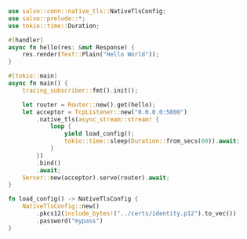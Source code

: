 
```rust  title="tls-native-tls-reload/src/main.rs"
use salvo::conn::native_tls::NativeTlsConfig;
use salvo::prelude::*;
use tokio::time::Duration;

#[handler]
async fn hello(res: &mut Response) {
    res.render(Text::Plain("Hello World"));
}

#[tokio::main]
async fn main() {
    tracing_subscriber::fmt().init();

    let router = Router::new().get(hello);
    let acceptor = TcpListener::new("0.0.0.0:5800")
        .native_tls(async_stream::stream! {
            loop {
                yield load_config();
                tokio::time::sleep(Duration::from_secs(60)).await;
            }
        })
        .bind()
        .await;
    Server::new(acceptor).serve(router).await;
}

fn load_config() -> NativeTlsConfig {
    NativeTlsConfig::new()
        .pkcs12(include_bytes!("../certs/identity.p12").to_vec())
        .password("mypass")
}

```